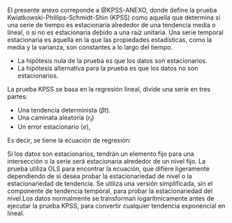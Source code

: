 
\anexosms{Kwiatkowski-Phillips-Schmidt-Shin} \label{ANEXO-KPSS} 

El presente anexo correponde a @KPSS-ANEXO, donde define la prueba Kwiatkowski-Phillips-Schmidt-Shin (KPSS) como aquella que determina si una serie de tiempo es estacionaria alrededor de una tendencia media o lineal, o si no es estacionaria debido a una raíz unitaria. Una serie temporal estacionaria es aquella en la que las propiedades estadísticas, como la media y la varianza, son constantes a lo largo del tiempo.

- La hipótesis nula de la prueba es que los datos son estacionarios.
- La hipótesis alternativa para la prueba es que los datos no son estacionarios.

La prueba KPSS se basa en la regresión lineal, divide una serie en tres partes: 

- Una tendencia determinista ($\beta t$). 
- Una caminata aleatoria ($r_{t}$)
- Un error estacionario ($e$), 

Es decir, se tiene la ecuación de regresión:

\begin{equation}
X_{t} =r_{t} + \beta t + e
(\#eq:kpss-y)
\end{equation}

Si los datos son estacionarios, tendrán un elemento fijo para una intersección o la serie será estacionaria alrededor de un nivel fijo. La prueba utiliza OLS para encontrar la ecuación, que difiere ligeramente dependiendo de si desea probar la estacionariedad de nivel o la estacionariedad de tendencia. Se utiliza una versión simplificada, sin el componente de tendencia temporal, para probar la estacionariedad del nivel.Los datos normalmente se transforman logarítmicamente antes de ejecutar la prueba KPSS, para convertir cualquier tendencia exponencial en lineal.